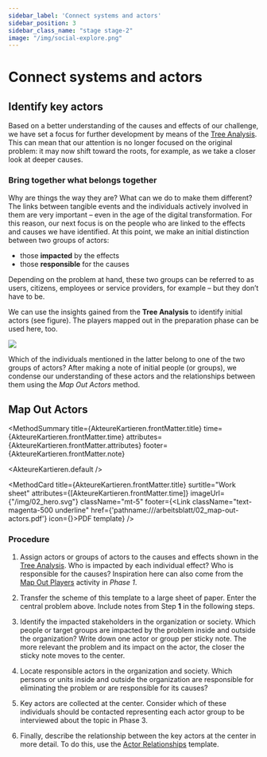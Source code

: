 ```yaml
---
sidebar_label: 'Connect systems and actors'
sidebar_position: 3
sidebar_class_name: "stage stage-2"
image: "/img/social-explore.png"
---
```



# Connect systems and actors

## Identify key actors

Based on a better understanding of the causes and effects of our challenge, we have set a focus for further development by means of the [Tree Analysis](/en/buch/erkunden/problemverstaendnis-schaerfen#tree-analysis). This can mean that our attention is no longer focused on the original problem: it may now shift toward the roots, for example, as we take a closer look at deeper causes.

### Bring together what belongs together

Why are things the way they are? What can we do to make them different? The links between tangible events and the individuals actively involved in them are very important – even in the age of the digital transformation. For this reason, our next focus is on the people who are linked to the effects and causes we have identified. At this point, we make an initial distinction between two groups of actors:

- those **impacted** by the effects
- those **responsible** for the causes

Depending on the problem at hand, these two groups can be referred to as users, citizens, employees or service providers, for example – but they don’t have to be.

We can use the insights gained from the **Tree Analysis** to identify initial actors (see figure). The players mapped out in the preparation phase can be used here, too. 

<img src="/img/02_tree_diagram.svg" className="w-full mx-auto aspect-square" aria-hidden />

Which of the individuals mentioned in the latter belong to one of the two groups of actors? After making a note of initial people (or groups), we condense our understanding of these actors and the relationships between them using the _Map Out Actors_ method.

## Map Out Actors

<MethodSummary
  title={AkteureKartieren.frontMatter.title}
  time={AkteureKartieren.frontMatter.time}
  attributes={AkteureKartieren.frontMatter.attributes}
  footer={AkteureKartieren.frontMatter.note}
>
  <AkteureKartieren.default />
</MethodSummary>

<MethodCard
  title={AkteureKartieren.frontMatter.title}
  surtitle="Work sheet"
  attributes={[AkteureKartieren.frontMatter.time]}
  imageUrl={"/img/02_hero.svg"}
  className="mt-5"
  footer={<Link className="text-magenta-500 underline" href={'pathname:///arbeitsblatt/02_map-out-actors.pdf'} icon={<EditIcon className="w-3 h-3 text-inherit" />}>PDF template</Link>}
/>

### Procedure

1. Assign actors or groups of actors to the causes and effects shown in the [Tree Analysis](/en/buch/erkunden/problemverstaendnis-schaerfen#tree-analysis). Who is impacted by each individual effect? Who is responsible for the causes? Inspiration here can also come from the [Map Out Players](/en/buch/vorbereiten/beteiligte-identifizieren-analysieren#map-out-players) activity in _Phase 1_.

2. Transfer the scheme of this template to a large sheet of paper. Enter the central problem above. Include notes from Step **1** in the following steps.

3. Identify the impacted stakeholders in the organization or society. Which people or target groups are impacted by the problem inside and outside the organization? Write down one actor or group per sticky note. The more relevant the problem and its impact on the actor, the closer the sticky note moves to the center.

4. Locate responsible actors in the organization and society. Which persons or units inside and outside the organization are responsible for eliminating the problem or are responsible for its causes?

5. Key actors are collected at the center. Consider which of these individuals should be contacted representing each actor group to be interviewed about the topic in Phase 3.

6. Finally, describe the relationship between the key actors at the center in more detail. To do this, use the [Actor Relationships](/arbeitsblatt/02_actor-relationships.pdf) template.
